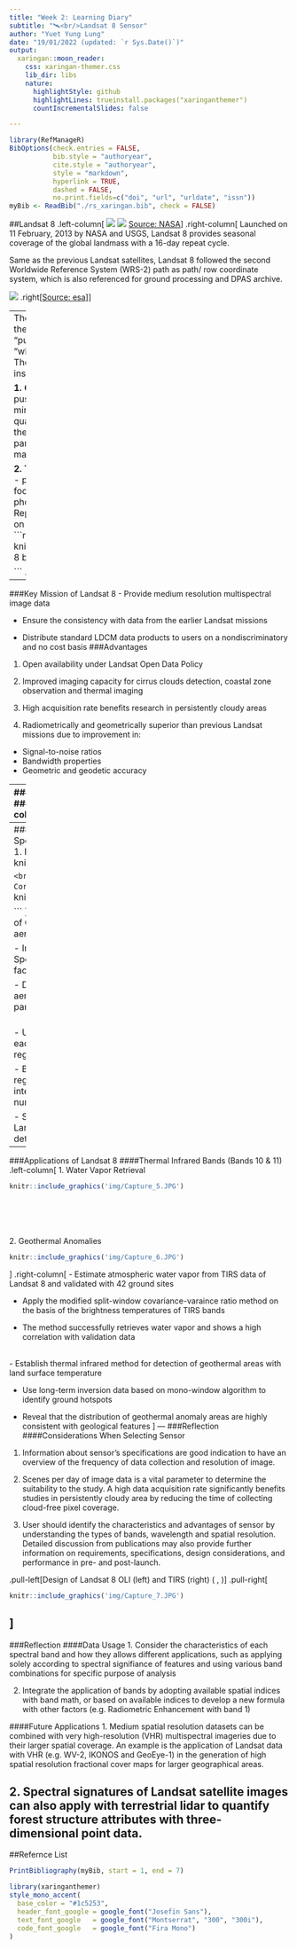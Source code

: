 ```yaml
---
title: "Week 2: Learning Diary"
subtitle: "🛰️<br/>Landsat 8 Sensor"
author: "Yuet Yung Lung"
date: "19/01/2022 (updated: `r Sys.Date()`)"
output:
  xaringan::moon_reader:
    css: xaringan-themer.css
    lib_dir: libs
    nature:
      highlightStyle: github
      highlightLines: trueinstall.packages("xaringanthemer")
      countIncrementalSlides: false

---
```

```r
library(RefManageR)
BibOptions(check.entries = FALSE,
           bib.style = "authoryear",
           cite.style = "authoryear",
           style = "markdown",
           hyperlink = TRUE,
           dashed = FALSE,
           no.print.fields=c("doi", "url", "urldate", "issn"))
myBib <- ReadBib("./rs_xaringan.bib", check = FALSE)
```

##Landsat 8 
.left-column[
![](img/landsat8_pho.jpg)
![](img/Landsat 8_5.jpg)
[Source: NASA](https://landsat.gsfc.nasa.gov/article/landsat-8-at-five/)
]
.right-column[
Launched on 11 February, 2013 by NASA and USGS, Landsat 8 provides seasonal coverage of the global landmass with a 16-day repeat cycle.

Same as the previous Landsat satellites, Landsat 8 followed the second Worldwide Reference System (WRS-2) path as path/ row coordinate system, which is also referenced for ground processing and DPAS archive.

![](img/info.JPG)
.right[[Source: esa](https://earth.esa.int/eogateway/missions/landsat-8)
]]

---
The advancement of Landsat 8 is the adoption of long, linear arrays in "push broom" manner, instead of "whiskbroom" imaging radiometers. The satellite carries two sensing instruments:

**1. Operational Land Imager (OLI)**
  - push-broom sensor with a four-mirror telescope and 12-bit quantization
  - collect data for all of the ETM+ shortwave bands to partially fulfill the data continuity mandate
  
**2. Thermal Infrared Sensor (TIRS)**
  - push broom sensor employing a focal plane with long arrays of photosensitive detectors
  - Replacing one wide spectral band on Landsats 4–7 by two TIRS bands
```r
knitr::include_graphics('img/Landsat 8 band designations.jpg')

```
.right[[Source: USGS](https://www.usgs.gov/media/images/landsat-8-band-designations)]
---

###Key Mission of Landsat 8
- Provide medium resolution multispectral image data
<br/>

- Ensure the consistency with data from the earlier Landsat missions
<br/>

- Distribute standard LDCM data products to  users on a nondiscriminatory and no cost basis
###Advantages
1. Open availability under Landsat Open Data Policy
<br/>

2. Improved imaging capacity for cirrus clouds detection, coastal zone observation and thermal imaging
<br/>

3. High acquisition rate benefits research in persistently cloudy areas
<br/>

4. Radiometrically and geometrically superior than previous Landsat missions due to improvement in:
  - Signal-to-noise ratios
  - Bandwidth properties
  - Geometric and geodetic accuracy
  
---
###Applications of Landsat 8
####Heritage Bands (Bands 2 - 8)
.left-column[
1. Bathymetric mapping
```r
knitr::include_graphics('img/Capture.JPG')

```
<br/>
<br/>
<br/>
2. Soil Moisture
```r
knitr::include_graphics('img/Capture_2.JPG')

```
]
.right-column[
- Use radiative transfer model inversion approach with bands 1-4 to map shallow bathymetry in Canada

- Create lookup table with above-surface reflectances and applied to creation of noise perturbed spectra

- Able to resolve shallow seafloor topography with reasonable seperation from deeper water

<br/>
- Develop machine learning algorithm to estimate soil moisture from 30m spatial resolution image

- Process VNIR and SWIR bands to orthorectified surface reflectance, and TIR band to orthorectified brightness temperature

- Show the potential to generate accurate soil moisture products globally at high spatial resolution
]
---
###Applications of Landsat 8
####New Spectral Bands (Bands 1 & 9)
.left-column[
1. Radiometric Enhancement
```r
knitr::include_graphics('img/Capture_3.JPG')

```
<br/>
<br/>
<br/>
<br/>
2. Cirrus Correction
```r
knitr::include_graphics('img/Capture_4.JPG')

```
]
.right-column[
- Enhance spectral value of OLI imagery by reducing the presence of aerosol particles using band 1

- Inspired by the Normalized Difference Spectral Index: using another band as sub-factor to enhance features 

- Develop practical formulations to reduce aerosol effect by exponential model without parameters  

<br/>
- Utilize band 9 to estimate cirrus effects on each pixel in visible bands using linear regression model

- By using image-based approach, regression model compute the cirrus intensity and recover cirrus-free digital number using band math

- Successfully correct cirrus cloud in Landsat 8 image of Sumba with increase in determination coefficients
]
---
###Applications of Landsat 8
####Thermal Infrared Bands (Bands 10 & 11)
.left-column[
1. Water Vapor Retrieval 
```r
knitr::include_graphics('img/Capture_5.JPG')

```
<br/>
<br/>
<br/>
<br/>
2. Geothermal Anomalies 
```r
knitr::include_graphics('img/Capture_6.JPG')

```
]
.right-column[
- Estimate atmospheric water vapor from TIRS data of Landsat 8 and validated with 42 ground sites

- Apply the modified split-window covariance-varaince ratio method on the basis of the brightness temperatures of TIRS bands

- The method successfully retrieves water vapor and shows a high correlation with validation data 

<br/>
- Establish thermal infrared method for detection of geothermal areas with land surface temperature 

- Use long-term inversion data based on mono-window algorithm to identify ground hotspots

- Reveal that the distribution of geothermal anomaly areas are highly consistent with geological features
]
---
###Reflection
####Considerations When Selecting Sensor
1. Information about sensor's specifications are good indication to have an overview of the frequency of data collection and resolution of image.

2. Scenes per day of image data is a vital parameter to determine the suitability to the study. A high data acquisition rate significantly benefits studies in persistently cloudy area by reducing the time of collecting cloud-free pixel coverage.

3. User should identify the characteristics and advantages of sensor by understanding the types of bands, wavelength and spatial resolution. Detailed discussion from publications may also provide further information on requirements, specifications, design considerations, and performance in pre- and post-launch.

.pull-left[Design of Landsat 8 OLI (left) and TIRS (right)  ( , )]
.pull-right[
```r
knitr::include_graphics('img/Capture_7.JPG')

```
]
---
###Reflection
####Data Usage
1. Consider the characteristics of each spectral band and how they allows different applications, such as applying solely according to spectral signifiance of features and using various band combinations for specific purpose of analysis

2. Integrate the application of bands by adopting available spatial indices with band math, or based on available indices to develop a new formula with other factors (e.g. Radiometric Enhancement with band 1)

####Future Applications
1. Medium spatial resolution datasets can be combined with very high-resolution (VHR) multispectral imageries due to their larger spatial coverage. An example is the application of Landsat data with VHR (e.g. WV-2, IKONOS and GeoEye-1) in the generation of high spatial resolution fractional cover maps for larger geographical areas.

2. Spectral signatures of Landsat satellite images can also apply with terrestrial lidar to quantify forest structure attributes with three-dimensional point data.
---
##Refernce List
```r
PrintBibliography(myBib, start = 1, end = 7)
```


```r
library(xaringanthemer)
style_mono_accent(
  base_color = "#1c5253",
  header_font_google = google_font("Josefin Sans"),
  text_font_google   = google_font("Montserrat", "300", "300i"),
  code_font_google   = google_font("Fira Mono")
)
```
